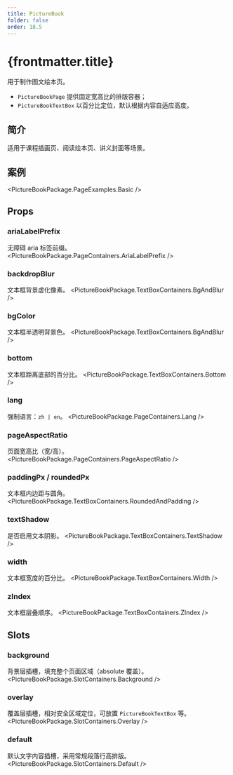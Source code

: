 ```yaml
---
title: PictureBook
folder: false
order: 18.5
---
```



# {frontmatter.title}

用于制作图文绘本页。

- `PictureBookPage` 提供固定宽高比的排版容器；
- `PictureBookTextBox` 以百分比定位，默认根据内容自适应高度。

## 简介
适用于课程插画页、阅读绘本页、讲义封面等场景。

## 案例

<PictureBookPackage.PageExamples.Basic />

## Props

### ariaLabelPrefix
无障碍 aria 标签前缀。
<PictureBookPackage.PageContainers.AriaLabelPrefix />

### backdropBlur
文本框背景虚化像素。
<PictureBookPackage.TextBoxContainers.BgAndBlur />

### bgColor
文本框半透明背景色。
<PictureBookPackage.TextBoxContainers.BgAndBlur />

### bottom
文本框距离底部的百分比。
<PictureBookPackage.TextBoxContainers.Bottom />


### lang
强制语言：`zh | en`。
<PictureBookPackage.PageContainers.Lang />

### pageAspectRatio
页面宽高比（宽/高）。
<PictureBookPackage.PageContainers.PageAspectRatio />

### paddingPx / roundedPx
文本框内边距与圆角。
<PictureBookPackage.TextBoxContainers.RoundedAndPadding />


### textShadow
是否启用文本阴影。
<PictureBookPackage.TextBoxContainers.TextShadow />

### width
文本框宽度的百分比。
<PictureBookPackage.TextBoxContainers.Width />

### zIndex
文本框层叠顺序。
<PictureBookPackage.TextBoxContainers.ZIndex />

## Slots

### background
背景层插槽，填充整个页面区域（absolute 覆盖）。
<PictureBookPackage.SlotContainers.Background />

### overlay
覆盖层插槽，相对安全区域定位，可放置 `PictureBookTextBox` 等。
<PictureBookPackage.SlotContainers.Overlay />

### default
默认文字内容插槽，采用常规段落行高排版。
<PictureBookPackage.SlotContainers.Default />


